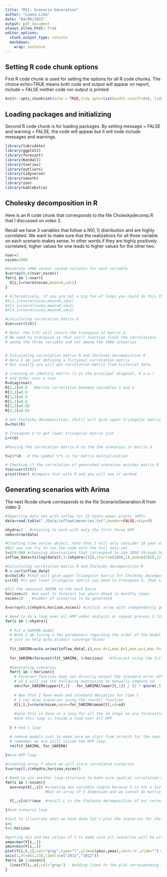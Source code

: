 ```yaml
---
title: "M12: Scenario Generation"
author: "Luana Lima"
date: "04/06/2022"
output: pdf_document
always_allow_html: true
editor_options: 
  chunk_output_type: console
  markdown: 
    wrap: sentence
---
```



## Setting R code chunk options

First R code chunk is used for setting the options for all R code chunks.
The choice echo=TRUE means both code and output will appear on report, include = FALSE neither code nor output is printed.

```r
knitr::opts_chunk$set(echo = TRUE,tidy.opts=list(width.cutoff=80), tidy=FALSE) 
```

## Loading packages and initializing

Second R code chunk is for loading packages.
By setting message = FALSE and warning = FALSE, the code will appear but it will node include messages and warnings.

```r
library(lubridate)
library(ggplot2)
library(forecast)  
library(Kendall)
library(tseries)
library(outliers)
library(tidyverse)
library(smooth)
library(zoo)
library(kableExtra)
```

## Cholesky decomposition in R

Here is an R code chunk that corresponds to the file Choleskydecomp.R that I discussed on video 2.

Recall we have 3 variables that follow a $N(0,1)$ distribution and are highly correlated. We want to make sure that the realizations for all three variable on each scenario makes sense. In other words if they are highly positively correlated, higher values for one leads to higher values for the other two. 

```r

nvar=3
nscen=1000

#Generate 1000 normal random variates for each variable 
X=array(0,c(nvar,nscen))
for(i in 1:nvar){
  X[i,]=rnorm(nscen,mean=0,sd=1)   
}

# Alternatively, if you are not a big fun of loops you could do this three times.
#X[1,]=rnorm(nscen,mean=0,sd=1)  
#X[2,]=rnorm(nscen,mean=0,sd=1)  
#X[3,]=rnorm(nscen,mean=0,sd=1)  

#Calculating correlation matrix R
Xcor=cor(t(X))  

# Note: the t(X) will return the transpose of matrix X. 
# We need to transpose so that cor() function finds the correlations
# among the three variable and not among the 1000 scenarios


# Calculating correlation matrix R and Cholesky decomposition R
# Here I am just defining a fictional correlation matrix
# But usually you will get correlation matrix from historial data.

# creating an identity matrix (1 in the principal diagonal, 0 o.w.)
# and order nvar x nvar
R=diag(nvar)  
R[1,2]=0.8   #define correlation between variables 1 and 2
R[2,1]=0.8
R[1,3]=0.9
R[3,1]=0.9
R[2,3]=0.85
R[3,2]=0.85

# Get Cholesky decomposition, chol() will give upper triangular matrix
U=chol(R)

# Transpose U to get lower triangular matrix just 
L=t(U) 

#Passing the correlation matrix R to the the scenarios in matrix X

Y=L%*%X   # the symbol %*% is for matrix multiplication 

# Checking if the correlation of generated scenarios matches matrix R
Ycor=cor(t(Y))  
print(Ycor) #compare Ycor with R and you will see it worked.
```


## Generating scenarios with Arima

The next Rcode chunk corresponds to the file ScenarioGeneration.R from video 3.

```r
#Importing data set with inflow for 15 hydro power plants (HPP)
data=read.table("./Data/inflowtimeseries.txt",header=FALSE,skip=0)

nhydro=3   #choosing to work with only the first three HPP
nobs=nrow(data) 

#Creating time series object, note that I will only consider 10 year of data for the analysis just to speed up the routine
#But you can try to run the code with the full data set
t=829:960 #choosing observations that correspond to Jan 2000 through Dec 2010
inflow_data=ts(log(data[t,3:(nhydro+2)]),start=c(2000,1),end=c(2010,12),frequency=12)

#Calculating correlation matrix R and Cholesky decomposition R
R = cor(inflow_data)
U=chol(R) #that will give upper triangular matrix for Cholesky decomposition
L=t(U) #to get lower triangular matrix you need to transpose U, that is what the t() function is doing here

#fit the seasonal ARIMA to the each basin
horizon=24  #we want to forecast two years ahead in monthly steps
nscen=10    #number of scenarios to be generated 

X=array(0,c(nhydro,horizon,nscen)) #initial array with independently generated scenarios 

# Need to do a loop over all HPP under analysis or repeat process 3 times
for(i in 1:nhydro){  
  
  # Fit a SARIMA model
  # Note I am fixing a few parameters regarding the order of the model 
  # just to help auto.arima() converge faster
  
  fit_SARIMA=auto.arima(inflow_data[,i],max.d=1,max.D=1,max.p=1,max.P=1,max.Q=1) 
  
  for_SARIMA=forecast(fit_SARIMA, h=horizon)   #forecast using the fitted SARIMA
  
  #Generating scenarios
  for(t in 1:horizon){
    # Forecast function does not directly output the standard error other will
    # So I will use the following expression to manually compute sd
    sd=(for_SARIMA$upper[t,1] - for_SARIMA$lower[t,1]) / (2 * qnorm(.5 + for_SARIMA$level[1] / 200))
    
    # Now that I have mean and standard deviation for time t
    # I can draw scenarios using the rnorm() function
    X[i,t,]=rnorm(nscen,mean=for_SARIMA$mean[t],sd=sd)  
    
    #note this is done in a loop for all the 24 steps we are forecasting 
    #and this loop is inside a loop over all HPP
    
  } # end t loop

  # remove models just to make sure we start from scratch for the next HPP
  # remember we are still inside the HPP loop
  rm(fit_SARIMA, for_SARIMA) 
                            
}#end HPP loop

#Creating array Y where we will store correlated scenarios
Y=array(0,c(nhydro,horizon,nscen)) 

# Need to use another loop structure to make sure spatial correlation among HPP is present in all scenarios
for(s in 1:nscen){ 
  aux=exp(X[,,s]) #creating aux variable simple because X is not a 2x2 matrix, 
                  #but an array of 3 dimension and we cannot do matrix multiplication with arrays
  
  Y[,,s]=L%*%aux  #recall L is the Cholesky decomposition of our correlation matrix R computed from with historical data

}#end scenario loop

#Just to illustrate what we have done let's plot the scenarios for the first HPP
i=1
t=1:horizon

#getting min and max values of Y to make sure all scenarios will be within the plot limits 
ymax=max(Y[i,,])
ymin=min(Y[i,,])
plot(Y[i,t,1],col="gray",type="l",ylim=c(ymin,ymax),xaxt='n',xlab="") #plotting first scenario
axis(1,at=c(1,13),labels=c("2011","2012"))
for(s in 2:nscen){
  lines(Y[i,,s],col="gray")   #adding lines to the plot corresponding to all scenarios
} 
```

